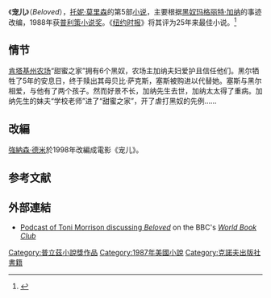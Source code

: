 {{about|托妮·莫里森的小说|在中国大陆译名为宠儿的電影''The Favourite''|真寵}}
{{noteTA
|1=zh-hans:普利策; zh-hant:普立茲;
|2=zh-cn:乔纳森;zh-hk:強納森;zh-tw:強納森;
|3=zh-cn:戴米;zh-hk:德米;zh-tw:德米;
}}
{{Infobox Book
| name          = Beloved
| image         = <!-- 檔案不存在 [[Image:BelovedNovel.jpg|175px]] ，可從英文維基百科取得 -->
| image_caption = 1st edition cover
| author        = [[托妮·莫里森|托妮·莫里森]]
| illustrator   = 
| cover_artist  = 
| country       = [[美國|美國]]
| genre         = [[後現代小說|後現代小說]]
| publisher     = [[克诺夫出版社|克诺夫出版社]]
| release_date  = 1987年9月
| pages         = 324 pp
| isbn          = 1-58060-120-0
}}

《'''宠儿'''》（''Beloved''），[[托妮·莫里森|托妮·莫里森]]的第5部[[小说|小说]]，主要根据[[黑奴|黑奴]][[玛格丽特·加纳|玛格丽特·加纳]]的事迹改编，1988年获[[普利策小说奖|普利策小说奖]]。《[[纽约时报|纽约时报]]》将其评为25年来最佳小说。<ref>{{Cite web |url=http://www.nytimes.com/2006/05/21/books/review/scott-essay.html?_r=1&pagewanted=2 |title=存档副本 |access-date=2010-03-12 |archive-date=2020-09-23 |archive-url=https://web.archive.org/web/20200923203540/https://www.nytimes.com/2006/05/21/books/review/scott-essay.html?_r=1&pagewanted=2 }}</ref>

== 情节 ==
[[肯塔基州|肯塔基州]][[农场|农场]]“甜蜜之家”拥有6个黑奴，农场主加纳夫妇爱护且信任他们。黑尔牺牲了5年的安息日，终于赎出其母贝比·萨克斯，塞斯被购进以代替她。塞斯与黑尔相爱，与他有了两个孩子。然而好景不长，加纳先生去世，加纳太太得了重病。加纳先生的妹夫“学校老师”进了“甜蜜之家”，开了虐打黑奴的先例……

==改編==
[[強納森·德米|強納森·德米]]於1998年改編成電影《宠儿》。

==参考文献==
<div class="references-small">
<references></references>
</div>

==外部連結==
*[http://downloads.bbc.co.uk/podcasts/worldservice/wbc/rss.xml Podcast of Toni Morrison discussing ''Beloved'']{{Wayback|url=http://downloads.bbc.co.uk/podcasts/worldservice/wbc/rss.xml |date=20121022180123 }} on the BBC's ''[[World_Book_Club|World Book Club]]''

{{普立茲小說獎}}

{{Authority control}}
{{DEFAULTSORT:Beloved}}
[[Category:普立茲小說獎作品|Category:普立茲小說獎作品]]
[[Category:1987年美國小說|Category:1987年美國小說]]
[[Category:克諾夫出版社書籍|Category:克諾夫出版社書籍]]